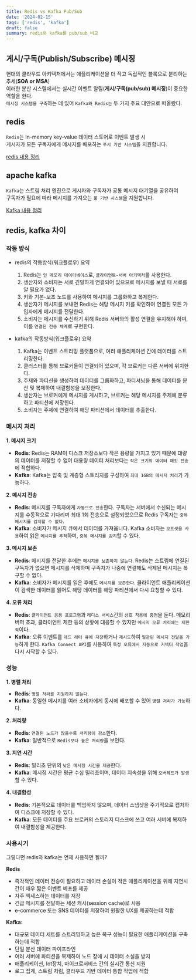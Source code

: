 ```yaml
---
title: Redis vs Kafka Pub/Sub
date: '2024-02-15'
tags: ['redis', 'kafka']
draft: false
summary: redis와 kafka를 pub/sub 비교
---
```


<TOCInline toc={props.toc} toHeading={4} />

## 게시/구독(Publish/Subscribe) 메시징

현대의 클라우드 아키텍처에서는 애플리케이션을 더 작고 독립적인 블록으로 분리하는 추세(**SOA or MSA**)  
이러한 분산 시스템에서는 실시간 이벤트 알림(**게시/구독(pub/sub) 메시징**)이 중요한 역할을 한다.  
`메시징 시스템을 구축`하는 데 있어 `Kafka와 Redis는` 두 가지 주요 대안으로 떠올랐다.

## redis

`Redis`는 In-memory key-value 데이터 스토어로 이벤트 발생 시  
게시자가 모든 구독자에게 메시지를 배포하는 `푸시 기반 시스템`을 지원합니다.

[redis 내용 정리](/blog/about-redis)

## apache kafka

`Kafka`는 스트림 처리 엔진으로 게시자와 구독자가 공통 메시지 대기열을 공유하여  
구독자가 필요에 따라 메시지를 가져오는 `풀 기반 시스템`을 지원합니다.

[Kafka 내용 정리](/blog/about-apache-kafka)

## redis, kafka 차이

### 작동 방식

- redis의 작동방식(워크플로우) 요약

  1. Redis는 `인 메모리 데이터베이스`로, `클라이언트-서버 아키텍처`를 사용한다.
  2. 생산자와 소비자는 서로 긴밀하게 연결되어 있으므로 메시지를 보낼 때 서로를 알 필요가 없다.
  3. 키와 기본-보조 노드를 사용하여 메시지를 그룹화하고 복제한다.
  4. 생산자가 메시지를 보내면 Redis는 해당 메시지 키를 확인하여 연결된 모든 가입자에게 메시지를 전달한다.
  5. 소비자는 메시지를 수신하기 위해 Redis 서버와의 활성 연결을 유지해야 하며, 이를 `연결된 전송 체계`로 구현한다.

- kafka의 작동방식(워크플로우) 요약

  1.  Kafka는 이벤트 스트리밍 플랫폼으로, 여러 애플리케이션 간에 데이터를 스트리밍한다.
  2.  클러스터를 통해 브로커들이 연결되어 있으며, 각 브로커는 다른 서버에 위치한다.
  3.  주제와 파티션을 생성하여 데이터를 그룹화하고, 파티셔닝을 통해 데이터를 분산 및 복제하여 내결함성을 보장한다.
  4.  생산자는 브로커에게 메시지를 게시하고, 브로커는 해당 메시지를 주제에 분류하고 파티션에 저장힌다.
  5.  소비자는 주제에 연결하여 해당 파티션에서 데이터를 추출한다.

### 메시지 처리

**1. 메시지 크기**

- **Redis**: Redis는 RAM이 디스크 저장소보다 작은 용량을 가지고 있기 때문에 대량의 데이터를 저장할 수 없어 대용량 데이터 처리보다는 `작은 크기의 데이터 패킷 전송`에 적합하다.
- **Kafka**: Kafka는 압축 및 계층형 스토리지를 구성하여 `최대 1GB의 메시지 처리`가 가능하다.

**2. 메시지 전송**

- **Redis**: 메시지를 구독자에게 `자동으로 전송`한다. 구독자는 서버에서 수신되는 메시지를 수동적으로 기다리며 최대 1회 전송으로 설정되었으므로 Redis 구독자는 `중복 메시지를 감지할 수 없다`.
- **Kafka**: 소비자가 메시지 큐에서 데이터를 가져옵니다. Kafka 소비자는 `오프셋을 사용`하여 읽은 `메시지를 추적`하며, `중복 메시지를 감지`할 수 있다.

**3. 메시지 보존**

- **Redis**: 메시지를 전달한 후에는 `메시지를 보존하지 않는다`. Redis는 스트림에 연결된 구독자가 없으면 메시지를 삭제하며 구족자가 나중에 연결해도 삭제된 메시지는 복구할 수 없다.
- **Kafka**: 소비자가 메시지를 읽은 후에도 `메시지를 보존한다`. 클라이언트 애플리케이션이 검색한 데이터를 잃어도 해당 데이터를 해당 파티션에서 다시 요청할 수 있다.

**4. 오류 처리**

- **Redis**: `클라이언트 응용 프로그램`과 `레디스 서비스`간의 `상호 작용에 중점`을 둔다. 메모리 버퍼 초과, 클라이언트 제한 등의 상황에 대응할 수 있지만 `메시지 오류 처리에는 제한적`이다.
- **Kafka**: 오류 이벤트를 `데드 레터 큐에 저장`하거나 `재시도`하여 `일관된 메시지 전달을 가능`하게 한다. `Kafka Connect API`를 사용하여 `특정 오류에서 자동으로 커넥터 작업`을 다시 시작할 수 있다.

### 성능

**1. 병렬 처리**

- **Redis**: `병렬 처리를 지원하지 않는다`.
- **Kafka**: 동일한 메시지를 여러 소비자에게 동시에 배포할 수 있어 `병렬 처리가 가능`하다.

**2. 처리량**

- **Redis**: `연결된 노드가 많을수록 처리량이 감소`한다.
- **Kafka**: 일반적으로 `Redis보다 높은 처리량`을 보인다.

**3. 지연 시간**

- **Redis**: 밀리초 단위의 `낮은 메시징 시간을 제공`한다.
- **Kafka**: 메시징 시간은 평균 수십 밀리초이며, 데이터 지속성을 위해 `오버헤드가 발생`할 수 있다.

**4. 내결함성**

- **Redis**: 기본적으로 데이터를 백업하지 않으며, 데이터 스냅샷을 주기적으로 캡처하여 디스크에 저장할 수 있다.
- **Kafka**: 모든 데이터를 주요 브로커의 스토리지 디스크에 쓰고 여러 서버에 복제하여 내결함성을 제공한다.

### 사용시기

그렇다면 redis와 kafka는 언제 사용하면 될까?

**Redis**

- 즉각적인 데이터 전송이 필요하고 데이터 손실이 적은 애플리케이션을 위해 지연시간이 매우 짧은 이벤트 베포를 제공
- 자주 엑세스하는 데이터를 저장
- 긴급 메시지를 전달하는 세션 캐시(session cache)로 사용
- e-commerce 또는 SNS 데이터를 저장하여 원활한 UX를 제공하는데 적합

**Kafka**:

- 대규모 데이터 세트를 스트리밍하고 높은 복구 성능이 필요한 애플리케이션을 구축하는데 적합
- 단일 분산 데이터 파이프라인
- 여러 서버에 파티션을 복제하여 노드 장애 시 데이터 소실을 방지
- 애플리케이션, Iot장치, 마이크로서비스 간의 실시간 통신 지원
- 로그 집계, 스트림 처림, 클라우드 기반 데이터 통합 작업에 적합
